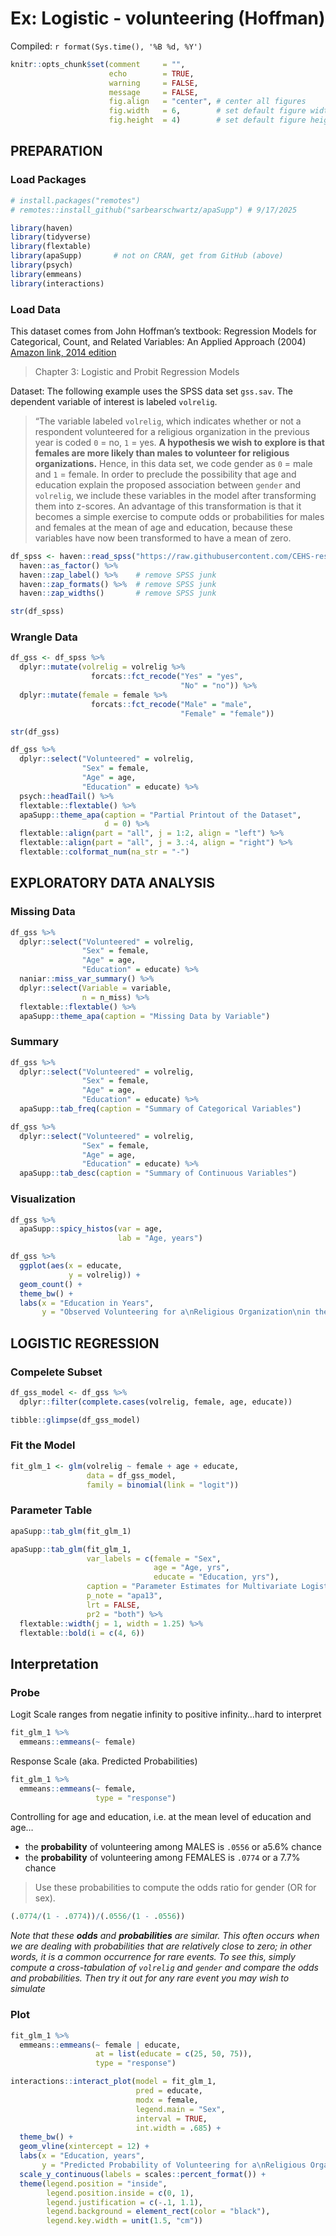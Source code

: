 # Ex: Logistic - volunteering (Hoffman)



Compiled: `r format(Sys.time(), '%B %d, %Y')`

```r
knitr::opts_chunk$set(comment     = "",
                      echo        = TRUE, 
                      warning     = FALSE, 
                      message     = FALSE,
                      fig.align   = "center", # center all figures
                      fig.width   = 6,        # set default figure width to 4 inches
                      fig.height  = 4)        # set default figure height to 3 inches
```


## PREPARATION

### Load Packages

```r
# install.packages("remotes")
# remotes::install_github("sarbearschwartz/apaSupp") # 9/17/2025

library(haven)
library(tidyverse)   
library(flextable)
library(apaSupp)       # not on CRAN, get from GitHub (above) 
library(psych)
library(emmeans)
library(interactions)
```


### Load Data

This dataset comes from John Hoffman's textbook: Regression Models for Categorical, Count, and Related Variables: An Applied Approach (2004) [Amazon link, 2014 edition](https://www.amazon.com/Regression-Models-Categorical-Related-Variables/dp/0520289293/ref=sr_1_2?dchild=1&qid=1603172859&refinements=p_27%3ADr.+John+P.+Hoffmann&s=books&sr=1-2&text=Dr.+John+P.+Hoffmann)

> Chapter 3: Logistic and Probit Regression Models 

Dataset:  The following example uses the SPSS data set `gss.sav`. The dependent variable of interest is labeled `volrelig`. 


> "The variable labeled `volrelig`, which indicates whether or not a respondent volunteered for a religious organization in the previous year  is coded `0` = no, `1` = yes. **A hypothesis we wish to explore is that females are more likely than males to volunteer for religious organizations.** Hence, in this data set, we code gender as `0` = male and `1` = female. In order to preclude the possibility that age and education explain the proposed association between `gender` and `volrelig`, we include these variables in the model after transforming them into z-scores. An advantage of this transformation is that it becomes a simple exercise to compute odds or probabilities for males and females at the mean of age and education, because these variables have now been transformed to have a mean of zero.


```r
df_spss <- haven::read_spss("https://raw.githubusercontent.com/CEHS-research/data/master/Hoffmann_datasets/gss.sav") %>% 
  haven::as_factor() %>% 
  haven::zap_label() %>%    # remove SPSS junk
  haven::zap_formats() %>%  # remove SPSS junk
  haven::zap_widths()       # remove SPSS junk
```


```r
str(df_spss)
```


### Wrangle Data

```r
df_gss <- df_spss %>% 
  dplyr::mutate(volrelig = volrelig %>% 
                  forcats::fct_recode("Yes" = "yes",
                                      "No" = "no")) %>% 
  dplyr::mutate(female = female %>% 
                  forcats::fct_recode("Male" = "male",
                                      "Female" = "female"))
```


```r
str(df_gss)
```






```r
df_gss %>% 
  dplyr::select("Volunteered" = volrelig, 
                "Sex" = female, 
                "Age" = age, 
                "Education" = educate) %>% 
  psych::headTail() %>% 
  flextable::flextable() %>% 
  apaSupp::theme_apa(caption = "Partial Printout of the Dataset",
                     d = 0) %>% 
  flextable::align(part = "all", j = 1:2, align = "left") %>% 
  flextable::align(part = "all", j = 3.:4, align = "right") %>% 
  flextable::colformat_num(na_str = "-")
```



## EXPLORATORY DATA ANALYSIS


### Missing Data

```r
df_gss %>% 
  dplyr::select("Volunteered" = volrelig, 
                "Sex" = female, 
                "Age" = age, 
                "Education" = educate) %>% 
  naniar::miss_var_summary() %>%
  dplyr::select(Variable = variable,
                n = n_miss) %>% 
  flextable::flextable() %>% 
  apaSupp::theme_apa(caption = "Missing Data by Variable")
```



### Summary


```r
df_gss %>% 
  dplyr::select("Volunteered" = volrelig, 
                "Sex" = female, 
                "Age" = age, 
                "Education" = educate) %>%
  apaSupp::tab_freq(caption = "Summary of Categorical Variables")
```



```r
df_gss %>% 
  dplyr::select("Volunteered" = volrelig, 
                "Sex" = female, 
                "Age" = age, 
                "Education" = educate) %>%
  apaSupp::tab_desc(caption = "Summary of Continuous Variables")
```



### Visualization


```r
df_gss %>% 
  apaSupp::spicy_histos(var = age,
                        lab = "Age, years")
```




```r
df_gss %>% 
  ggplot(aes(x = educate,
             y = volrelig)) +
  geom_count() +
  theme_bw() +
  labs(x = "Education in Years",
       y = "Observed Volunteering for a\nReligious Organization\nin the Previous Year")
```







## LOGISTIC REGRESSION


### Compelete Subset

```r
df_gss_model <- df_gss %>% 
  dplyr::filter(complete.cases(volrelig, female, age, educate))
```


```r
tibble::glimpse(df_gss_model)
```

### Fit the Model


```r
fit_glm_1 <- glm(volrelig ~ female + age + educate,
                 data = df_gss_model,
                 family = binomial(link = "logit"))
```



### Parameter Table

```r
apaSupp::tab_glm(fit_glm_1)
```


```r
apaSupp::tab_glm(fit_glm_1,
                 var_labels = c(female = "Sex",
                                age = "Age, yrs",
                                educate = "Education, yrs"),
                 caption = "Parameter Estimates for Multivariate Logistic Regression for Vollunteering  for Religious Organization in the Previous Year",
                 p_note = "apa13",
                 lrt = FALSE,
                 pr2 = "both") %>% 
  flextable::width(j = 1, width = 1.25) %>% 
  flextable::bold(i = c(4, 6))
```





## Interpretation

### Probe

Logit Scale ranges from negatie infinity to positive infinity...hard to interpret

```r
fit_glm_1 %>% 
  emmeans::emmeans(~ female)
```
 
 
Response Scale (aka. Predicted Probabilities)


```r
fit_glm_1 %>% 
  emmeans::emmeans(~ female,
                   type = "response")
```



Controlling for age and education, i.e. at the mean level of education and age...

* the **probability** of volunteering among MALES is `.0556` or a5.6% chance
* the **probability** of volunteering among FEMALES is `.0774` or a 7.7% chance

> Use these probabilities to compute the odds ratio for gender (OR for sex).

```r
(.0774/(1 - .0774))/(.0556/(1 - .0556))
```

*Note that these **odds** and **probabilities** are similar. This often occurs when we are dealing with probabilities that are relatively close to zero; in other words, it is a common occurrence for rare events. To see this, simply compute a cross-tabulation of `volrelig` and `gender` and compare the odds and probabilities. Then try it out for any rare event you may wish to simulate*



### Plot

```r
fit_glm_1 %>% 
  emmeans::emmeans(~ female | educate,
                   at = list(educate = c(25, 50, 75)),
                   type = "response")
```


```r
interactions::interact_plot(model = fit_glm_1,
                            pred = educate,
                            modx = female,
                            legend.main = "Sex",
                            interval = TRUE,
                            int.width = .685) +
  theme_bw() +
  geom_vline(xintercept = 12) +
  labs(x = "Education, years",
       y = "Predicted Probability of Volunteering for a\nReligious Organization in the Previous Year") +
  scale_y_continuous(labels = scales::percent_format()) +
  theme(legend.position = "inside",
        legend.position.inside = c(0, 1),
        legend.justification = c(-.1, 1.1),
        legend.background = element_rect(color = "black"),
        legend.key.width = unit(1.5, "cm"))
```



